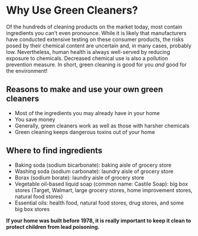 # Why Use Green Cleaners?

Of the hundreds of cleaning products on the market today, most contain ingredients you can't even pronounce. While it is likely that manufacturers have conducted extensive testing on these consumer products, the risks posed by their chemical content are uncertain and, in many cases, probably low. Nevertheless, human health is always well-served by reducing exposure to chemicals. Decreased chemical use is also a pollution prevention measure. In short, green cleaning is good for you *and* good for the environment!

## Reasons to make and use your own green cleaners

-   Most of the ingredients you may already have in your home
-   You save money
-   Generally, green cleaners work as well as those with harsher chemicals
-   Green cleaning keeps dangerous toxins out of your home

## Where to find ingredients

-   Baking soda (sodium bicarbonate): baking aisle of grocery store
-   Washing soda (sodium carbonate): laundry aisle of grocery store
-   Borax (sodium borate): laundry aisle of grocery store
-   Vegetable oil-based liquid soap (common name: Castile Soap): big box stores (Target, Walmart, large grocery stores, home improvement stores, natural food stores)
-   Essential oils: health food, natural food stores, drug stores, and some big box stores

**If your home was built before 1978, it is really important to keep it clean to protect children from lead poisoning.**
